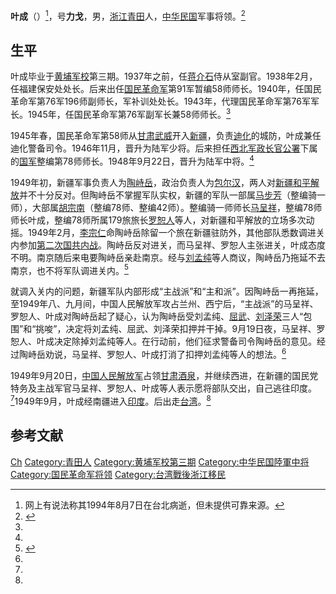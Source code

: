 {{otheruses|subject=中华民国军事将领|other=中华人民共和国第十二届全国政协委员|叶成 (1962年)}}

'''叶成'''（{{bd|1905年||？|}}）<ref>网上有说法称其1994年8月7日在台北病逝，但未提供可靠来源。</ref>，号'''力戈'''，男，[[浙江|浙江]][[青田|青田]]人，[[中华民国|中华民国]]军事将领。<ref name=hop>{{Cite web |url=http://www.hoplite.cn/Templates/yecheng.htm |title=叶成 |work=中国黄埔军校网 |accessdate=2015-03-14 |archive-date=2015-04-02 |archive-url=https://web.archive.org/web/20150402095921/http://www.hoplite.cn/Templates/yecheng.htm |dead-url=no }}</ref>

==生平==
叶成毕业于[[黄埔军校|黄埔军校]]第三期。1937年之前，任[[蒋介石|蒋介石]]侍从室副官。1938年2月，任福建保安处处长。后来出任[[国民革命军|国民革命军]]第91军暂编58师师长。1940年，任国民革命军第76军196师副师长，军补训处处长。1943年，代理国民革命军第76军军长。1945年，任国民革命军第76军副军长兼58师师长。<ref name=hop/>

1945年春，国民革命军第58师从[[甘肃|甘肃]][[武威|武威]]开入[[新疆|新疆]]，负责[[迪化|迪化]]的城防，叶成兼任迪化警备司令。1946年11月，晋升为陆军少将。后来担任[[西北军政长官公署|西北军政长官公署]]下属的[[国军|国军]]整编第78师师长。1948年9月22日，晋升为陆军中将。<ref name=hop/>

1949年初，新疆军事负责人为[[陶峙岳|陶峙岳]]，政治负责人为[[包尔汉|包尔汉]]，两人对[[新疆和平解放|新疆和平解放]]并不十分反对。但陶峙岳不掌握军队实权，新疆的军队一部属[[马步芳|马步芳]]（整编骑一师），大部属[[胡宗南|胡宗南]]（整编78师、整编42师）。整编骑一师师长[[马呈祥|马呈祥]]，整编78师师长叶成，整编78师所属179旅旅长[[罗恕人|罗恕人]]等人，对新疆和平解放的立场多次动摇。1949年2月，[[李宗仁|李宗仁]]命陶峙岳除留一个旅在新疆驻防外，其他部队悉数调进关内参加[[第二次国共内战|第二次国共内战]]。陶峙岳反对进关，而马呈祥、罗恕人主张进关，叶成态度不明。南京随后来电要陶峙岳亲赴南京。经与[[刘孟纯|刘孟纯]]等人商议，陶峙岳乃拖延不去南京，也不将军队调进关内。<ref name=mgzy>{{Cite web |url=http://www.minge.gov.cn/minge/txt/2008-09/27/content_2496644.htm |title=刘孟纯 |work=民革中央 |date=2008-09-27 |accessdate=2015-03-14 |archive-date=2015-04-02 |archive-url=https://web.archive.org/web/20150402171313/http://www.minge.gov.cn/minge/txt/2008-09/27/content_2496644.htm |dead-url=yes }}</ref>

就调入关内的问题，新疆军队内部形成“主战派”和“主和派”。因陶峙岳一再拖延，至1949年八、九月间，中国人民解放军攻占兰州、西宁后，“主战派”的马呈祥、罗恕人、叶成对陶峙岳起了疑心，认为陶峙岳受刘孟纯、[[屈武|屈武]]、[[刘泽荣|刘泽荣]]三人“包围”和“挑唆”，决定将刘孟纯、屈武、刘泽荣扣押并干掉。9月19日夜，马呈祥、罗恕人、叶成决定除掉刘孟纯等人。在行动前，他们征求警备司令陶峙岳的意见。经过陶峙岳劝说，马呈祥、罗恕人、叶成打消了扣押刘孟纯等人的想法。<ref name=mgzy/>

1949年9月20日，[[中国人民解放军|中国人民解放军]]占领[[甘肃|甘肃]][[酒泉|酒泉]]，并继续西进，在新疆的国民党特务及主战军官马呈祥、罗恕人、叶成等人表示愿将部队交出，自己逃往印度。<ref name=mgzy/>1949年9月，叶成经南疆进入[[印度|印度]]。后出走[[台湾|台湾]]。<ref name=hop/>

== 参考文献 ==
{{reflist}}

{{Authority control}}
{{DEFAULTSORT:Ye叶}}
[[Category:葉姓|Ch]]
[[Category:青田人|Category:青田人]]
[[Category:黄埔军校第三期|Category:黄埔军校第三期]]
[[Category:中华民国陸軍中将|Category:中华民国陸軍中将]]
[[Category:国民革命军将领|Category:国民革命军将领]]
[[Category:台湾戰後浙江移民|Category:台湾戰後浙江移民]]